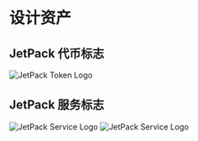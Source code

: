 # 设计资产

## JetPack 代币标志

![JetPack Token Logo](/images/jetpack.svg)

## JetPack 服务标志

![JetPack Service Logo](/images/jetpack_image.png)
![JetPack Service Logo](/images/jetpack_logo_full.svg)
